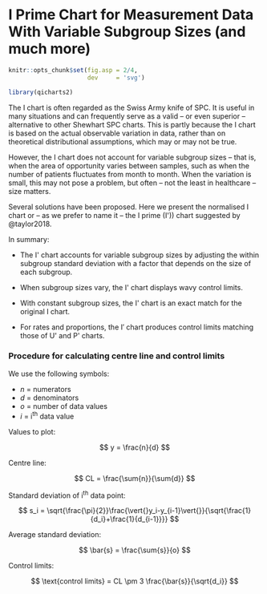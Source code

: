 # I Prime Chart for Measurement Data With Variable Subgroup Sizes (and much more)

```r
knitr::opts_chunk$set(fig.asp = 2/4,
                      dev     = 'svg')

library(qicharts2)
```

The I chart is often regarded as the Swiss Army knife of SPC. It is useful in many situations and can frequently serve as a valid -- or even superior -- alternative to other Shewhart SPC charts. This is partly because the I chart is based on the actual observable variation in data, rather than on theoretical distributional assumptions, which may or may not be true.

However, the I chart does not account for variable subgroup sizes -- that is, when the area of opportunity varies between samples, such as when the number of patients fluctuates from month to month. When the variation is small, this may not pose a problem, but often -- not the least in healthcare -- size matters.

Several solutions have been proposed. Here we present the normalised I chart or -- as we prefer to name it -- the I prime (I\')) chart suggested by @taylor2018.

In summary:

* The I\' chart accounts for variable subgroup sizes by adjusting the within subgroup standard deviation with a factor that depends on the size of each subgroup. 

* When subgroup sizes vary, the I\' chart displays wavy control limits. 

* With constant subgroup sizes, the I\' chart is an exact match for the original I chart. 

* For rates and proportions, the I′ chart produces control limits matching those of U\' and P\' charts.

### Procedure for calculating centre line and control limits

We use the following symbols:

* $n$ = numerators
* $d$ = denominators
* $o$ = number of data values
* $i$ = i^th^ data value

Values to plot:

$$
y = \frac{n}{d}
$$

Centre line:

$$
CL = \frac{\sum{n}}{\sum{d}}
$$

Standard deviation of i^th^ data point:

$$
s_i = \sqrt{\frac{\pi}{2}}\frac{\vert{}y_i-y_{i-1}\vert{}}{\sqrt{\frac{1}{d_i}+\frac{1}{d_{i-1}}}}
$$

Average standard deviation:

$$
\bar{s} = \frac{\sum{s}}{o}
$$

Control limits:

$$
\text{control limits} = CL \pm 3 \frac{\bar{s}}{\sqrt{d_i}}
$$
